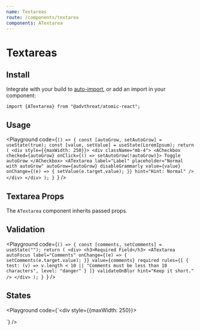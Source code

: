 ```yaml
---
name: Textareas
route: /components/textarea
components: ATextarea
---
```



# Textareas

## Install

Integrate with your build to [auto-import](/#integrating), or add an import in your component:

```
import {ATextarea} from "@advthreat/atomic-react";
```

## Usage

<Playground
  code={`() => {
  const [autoGrow, setAutoGrow] = useState(true);
  const [value, setValue] = useState(LoremIpsum);
  return (
    <div style={{maxWidth: 250}}>
      <div className="mb-4">
        <ACheckbox checked={autoGrow} onClick={() => setAutoGrow(!autoGrow)}>
          Toggle autoGrow
        </ACheckbox>
        <ATextarea
          label="Label"
          placeholder="Normal with autoGrow"
          autoGrow={autoGrow}
          disableGrammarly
          value={value}
          onChange={(e) => {
            setValue(e.target.value);
          }}
          hint="Hint: Normal"
        />
      </div>
    </div>
  );
}
`}
/>

## Textarea Props

The `ATextarea` component inherits passed props.

<Props of="ATextarea" />

## Validation

<Playground
  code={`() => {
  const [comments, setComments] = useState("");
  return (
    <div>
      <h3>Required Field</h3>
      <ATextarea
        autoFocus
        label="Comments"
        onChange={(e) => {
          setComments(e.target.value);
        }}
        value={comments}
        required
        rules={[
          {
            test: (v) =>
              v.length < 10 || "Comments must be less than 10 characters",
            level: "danger"
          }
        ]}
        validateOnBlur
        hint="Keep it short."
      />
    </div>
  );
}
`}
/>

## States

<Playground
  code={`<div style={{maxWidth: 250}}>
  <div className="mb-4">
    <ATextarea label="Label" placeholder="Default" hint="Hint: Default" />
  </div>
  <div className="mb-4">
    <ATextarea
      label="Label"
      placeholder="Disabled"
      disabled
      hint="Hint: Disabled"
    />
  </div>
  <div className="mb-4">
    <ATextarea
      label="Label"
      placeholder="Read-only State"
      readOnly
      hint="Hint: Read-only"
    />
  </div>
  <div className="mb-4">
    <ATextarea
      label="Label"
      validationState="warning"
      placeholder="Warning State"
      hint="Hint: Warning"
    />
  </div>
  <div className="mb-4">
    <ATextarea
      label="Label"
      validationState="danger"
      placeholder="Danger State"
      hint="Hint: Danger"
    />
  </div>
</div>
`}
/>
